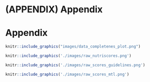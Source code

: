 # (APPENDIX) Appendix {.unnumbered}

# Appendix

\begin{landscape}
```r
pct_recipes_healthiness_scores %>%
  mutate(across(everything(), ~str_replace(., "%", "\\\\%"))) %>%

kbl(booktabs = TRUE, linesep = "", escape = FALSE,
    
    #Set column names and align
    col.names = rep(c("Score", "Norway", "UK", "US", "All countries"), 4),
    caption = "The percentage of recipes that received a specific score on each healthiness indicator.",
    align = rep(c("l", "c", "c", "c", "c"), 4)) %>%
  
  #Add header for each indicator
  add_header_above(c("Inverted Multiple Traffic Light Model" = 5, "Nutriscore" = 5, "Nordic Nutritional Recommendations" = 5, "World Health Organization Recommendations" = 5)) %>%
  #Add header to distinguish FOPL and guidelines
  add_header_above(c("Front of Pack Labels" = 10, "Dietary guidelines" = 10)) %>%
  
  #Make score columns bold
  column_spec(., c(1, 6, 11, 16), bold = TRUE) %>%
  column_spec(., c(2:5, 7:10, 12:16, 17:20)) %>%
  kable_styling(latex_options = c("scale_down", "hold_position"), full_width = FALSE)
```
\end{landscape}

```r
knitr::include_graphics("images/data_completenes_plot.png")
```

```r
knitr::include_graphics('./images/raw_nutriscores.png')
```

```r
knitr::include_graphics('./images/raw_scores_guidelines.png')
```

```r
knitr::include_graphics('./images/raw_scores_mtl.png')
```
